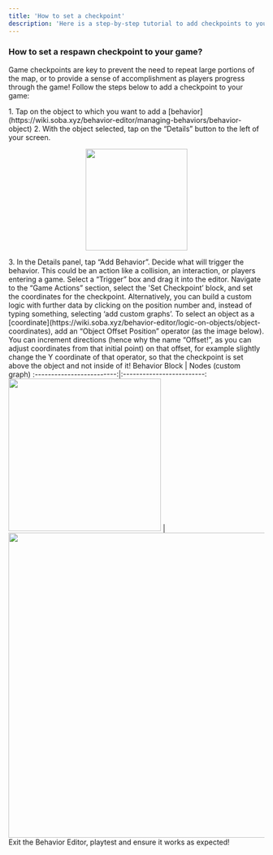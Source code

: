 ```yaml
---
title: 'How to set a checkpoint'
description: 'Here is a step-by-step tutorial to add checkpoints to your game'
---
```


### How to set a respawn checkpoint to your game?
Game checkpoints are key to prevent the need to repeat large portions of the map, or to provide a sense of accomplishment as players progress through the game! Follow the steps below to add a checkpoint to your game:

<Steps>
  <Step title="First Step">
<Accordion title="The basics for all behaviors">
   1. Tap on the object to which you want to add a [behavior](https://wiki.soba.xyz/behavior-editor/managing-behaviors/behavior-object)
    2. With the object selected, tap on the “Details” button to the left of your screen.
    <p align="center">
      <img width="200" noZoom src="https://i.imgur.com/jMSZzP8.png" /> </p>
    3. In the Details panel, tap “Add Behavior”.
</Accordion>
  </Step>
  <Step title="Second Step">
Decide what will trigger the behavior. This could be an action like a collision, an interaction, or players entering a game. Select a “Trigger” box and drag it into the editor.  
 </Step>
<Step title="Third Step">
Navigate to the “Game Actions” section, select the 'Set Checkpoint’ block, and set the coordinates for the checkpoint. Alternatively, you can build a custom logic with further data by clicking on the position number and, instead of typing something, selecting ‘add custom graphs’. To select an object as a [coordinate](https://wiki.soba.xyz/behavior-editor/logic-on-objects/object-coordinates), add an “Object Offset Position” operator (as the image below). You can increment directions (hence why the name “Offset!”, as you can adjust coordinates from that initial point) on that offset, for example slightly change the Y coordinate of that operator, so that the checkpoint is set above the object and not inside of it!
  <Accordion title="Behavior Image">
  Behavior Block             |  Nodes (custom graph)
:-------------------------:|:-------------------------:
<img width="300" noZoom src="https://i.imgur.com/3tuVzrf.png" />  |  <img width="600" noZoom src="https://i.imgur.com/xneBD3O.png" />
  </Accordion>
  </Step>
<Step title="Fourth Step">
Exit the Behavior Editor, playtest and ensure it works as expected!
</Step>
</Steps>
